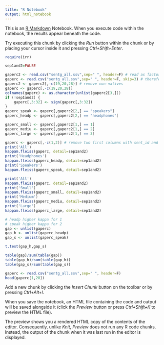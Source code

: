 ```yaml
---
title: "R Notebook"
output: html_notebook
---
```


This is an [R Markdown](http://rmarkdown.rstudio.com) Notebook. When you execute code within the notebook, the results appear beneath the code. 

Try executing this chunk by clicking the *Run* button within the chunk or by placing your cursor inside it and pressing *Ctrl+Shift+Enter*. 

```r
require(irr)

sep1and2=FALSE

gaperc2 <- read.csv("sentg_all.ssv",sep=" ", header=F) # read as factors :(
gaperc <- read.csv("sentg_all.ssv",sep=" ", header=F, skip=3) # therefore read again, bit skip three first
gaperc2 <- gaperc2[,-c(19,20,28)] # remove non-natives
gaperc <- gaperc[,-c(19,20,28)]
colnames(gaperc) <- as.character(unlist(gaperc2[3,]))
if (!sep1and2) {
    gaperc[,3:32] <- sign(gaperc[,3:32])
}
gaperc_speak <- gaperc[,gaperc2[2,] == "speakers"]
gaperc_headp <- gaperc[,gaperc2[2,] == "headphones"]

gaperc_small <- gaperc[,gaperc2[1,] == 1]
gaperc_mediu <- gaperc[,gaperc2[1,] == 2]
gaperc_large <- gaperc[,gaperc2[1,] == 3]

gaperc <- gaperc[,-c(1,2)] # remove two first columns with sent_id and word
print('All')
kappam.fleiss(gaperc, detail=sep1and2)
print('Headphones')
kappam.fleiss(gaperc_headp, detail=sep1and2)
print('Speakers')
kappam.fleiss(gaperc_speak, detail=sep1and2)
```

```r
print('All')
kappam.fleiss(gaperc, detail=sep1and2)
print('Small')
kappam.fleiss(gaperc_small, detail=sep1and2)
print('Medium')
kappam.fleiss(gaperc_mediu, detail=sep1and2)
print('Large')
kappam.fleiss(gaperc_large, detail=sep1and2)

```

```r
# headp higher kappa for 1
# speak higher kappa for 2
gap <- unlist(gaperc)
gap_h <- unlist(gaperc_headp)
gap_s <- unlist(gaperc_speak)

t.test(gap_h,gap_s)

table(gap)/sum(table(gap))
table(gap_h)/sum(table(gap_h))
table(gap_s)/sum(table(gap_s))

```

```r
gaperc <- read.csv("sentg_all.ssv",sep=" ", header=F)
head(gaperc[1,28])
```

Add a new chunk by clicking the *Insert Chunk* button on the toolbar or by pressing *Ctrl+Alt+I*.

When you save the notebook, an HTML file containing the code and output will be saved alongside it (click the *Preview* button or press *Ctrl+Shift+K* to preview the HTML file).

The preview shows you a rendered HTML copy of the contents of the editor. Consequently, unlike *Knit*, *Preview* does not run any R code chunks. Instead, the output of the chunk when it was last run in the editor is displayed.
